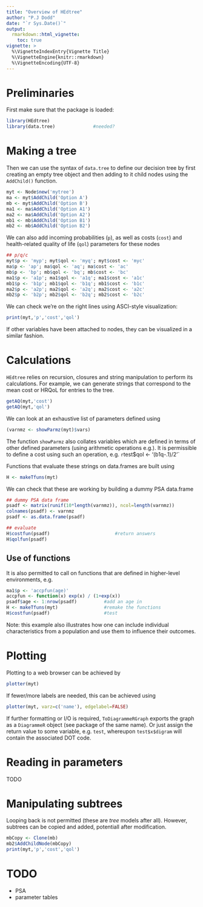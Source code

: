 ```yaml
---
title: "Overview of HEdtree"
author: "P.J Dodd"
date: "`r Sys.Date()`"
output:
  rmarkdown::html_vignette:
    toc: true
vignette: >
  %\VignetteIndexEntry{Vignette Title}
  %\VignetteEngine{knitr::rmarkdown}
  %\VignetteEncoding{UTF-8}
---
```


# Preliminaries

First make sure that the package is loaded:

```r
library(HEdtree)
library(data.tree)              #needed?
```

# Making a tree

Then we can use the syntax of `data.tree` to define our decision tree by first creating an empty tree object and then adding to it child nodes using the `AddChild()` function.

```r
myt <- Node$new('mytree')
ma <- myt$AddChild('Option A')
mb <- myt$AddChild('Option B')
ma1 <- ma$AddChild('Option A1')
ma2 <- ma$AddChild('Option A2')
mb1 <- mb$AddChild('Option B1')
mb2 <- mb$AddChild('Option B2')
```

We can also add incoming probabilities (`p`), as well as costs (`cost`) and health-related quality of life (`qol`) parameters for these nodes

```r
## p/q/c
myt$p <- 'myp'; myt$qol <- 'myq'; myt$cost <- 'myc'
ma$p <- 'ap'; ma$qol <- 'aq'; ma$cost <- 'ac'
mb$p <- 'bp'; mb$qol <- 'bq'; mb$cost <- 'bc'
ma1$p <- 'a1p'; ma1$qol <- 'a1q'; ma1$cost <- 'a1c'
mb1$p <- 'b1p'; mb1$qol <- 'b1q'; mb1$cost <- 'b1c'
ma2$p <- 'a2p'; ma2$qol <- 'a2q'; ma2$cost <- 'a2c'
mb2$p <- 'b2p'; mb2$qol <- 'b2q'; mb2$cost <- 'b2c'
```

We can check we're on the right lines using ASCI-style visualization:

```r
print(myt,'p','cost','qol')
```

If other variables have been attached to nodes, they can be visualized in a similar fashion.


# Calculations

`HEdtree` relies on recursion, closures and string manipulation to perform its calculations. For example, we can generate strings that correspond to the mean cost or HRQoL for entries to the tree.

```r
getAQ(myt,'cost')
getAQ(myt,'qol')
```

We can look at an exhaustive list of parameters defined using

```r
(varnmz <- showParmz(myt)$vars)
```

The function `showParmz` also collates variables which are defined in terms of other defined parameters (using arithmetic operations e.g.). It is permissible to define a cost using such an operation, e.g. `r `test$qol <- '(b1q-.1)/2'` 

Functions that evaluate these strings on data.frames are built using

```r
H <- makeTfuns(myt) 
```

We can check that these are working by building a dummy PSA data.frame

```r
## dummy PSA data frame
psadf <- matrix(runif(10*length(varnmz)), ncol=length(varnmz))
colnames(psadf) <- varnmz
psadf <- as.data.frame(psadf)

## evaluate
H$costfun(psadf)                        #return answers
H$qolfun(psadf)
```

## Use of functions

It is also permitted to call on functions that are defined in higher-level environments, e.g.

```r
ma1$p <- 'accpfun(age)'
accpfun <- function(x) exp(x) / (1+exp(x))
psadf$age <- 1:nrow(psadf)          #add an age in 
H <- makeTfuns(myt)                 #remake the functions
H$costfun(psadf)                    #test 
```
Note: this example also illustrates how one can include individual characteristics from a population and use them to influence their outcomes.


# Plotting

Plotting to a web browser can be achieved by

```r
plotter(myt)
```

If fewer/more labels are needed, this can be achieved using

```r
plotter(myt, varz=c('name'), edgelabel=FALSE)
```

If further formatting or I/O is required, `ToDiagrammeRGraph` exports the graph as a `DiagrammeR` object (see package of the same name). Or just assign the return value to some variable, e.g. `test`, whereupon `test$x$digram` will contain the associated DOT code.

# Reading in parameters

TODO

# Manipulating subtrees


Looping back is not permitted (these are *tree* models after all). However, subtrees can be copied and added, potentiall after modification.

```r
mbCopy <- Clone(mb)
mb2$AddChildNode(mbCopy)
print(myt,'p','cost','qol')
```


# TODO

* PSA
* parameter tables



